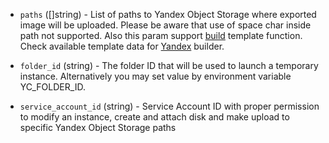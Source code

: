 <!-- Code generated from the comments of the Config struct in post-processor/yandex-export/post-processor.go; DO NOT EDIT MANUALLY -->

-   `paths` ([]string) - List of paths to Yandex Object Storage where exported image will be uploaded.
    Please be aware that use of space char inside path not supported.
    Also this param support [build](/docs/templates/engine) template function.
    Check available template data for [Yandex](/docs/builders/yandex#build-template-data) builder.
    
-   `folder_id` (string) - The folder ID that will be used to launch a temporary instance.
    Alternatively you may set value by environment variable YC_FOLDER_ID.
    
-   `service_account_id` (string) - Service Account ID with proper permission to modify an instance, create and attach disk and
    make upload to specific Yandex Object Storage paths
    